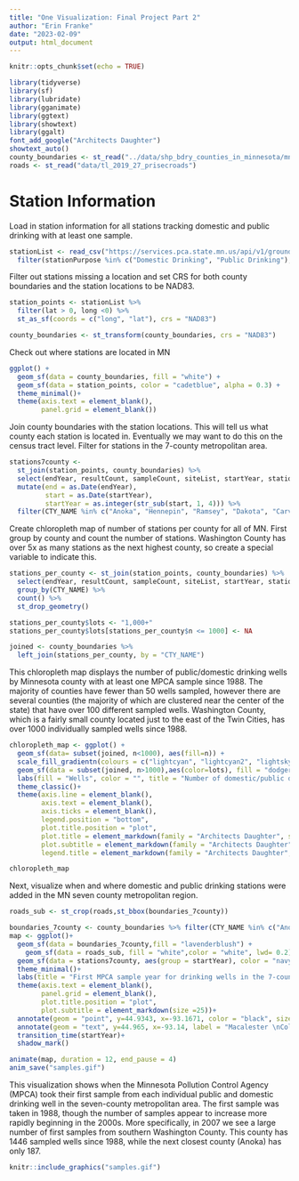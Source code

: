 ```yaml
---
title: "One Visualization: Final Project Part 2"
author: "Erin Franke"
date: "2023-02-09"
output: html_document
---
```


```r
knitr::opts_chunk$set(echo = TRUE)
```

```r
library(tidyverse)
library(sf)
library(lubridate)
library(gganimate)
library(ggtext)
library(showtext)
library(ggalt)
font_add_google("Architects Daughter")
showtext_auto()
county_boundaries <- st_read("../data/shp_bdry_counties_in_minnesota/mn_county_boundaries_500.shp")
roads <- st_read("data/tl_2019_27_prisecroads")
```

# Station Information

Load in station information for all stations tracking domestic and public drinking with at least one sample.

```r
stationList <- read_csv("https://services.pca.state.mn.us/api/v1/groundwater/monitoring-stations?stationType=Well&format=csv") %>%
  filter(stationPurpose %in% c("Domestic Drinking", "Public Drinking"), sampleCount>0) 
```

Filter out stations missing a location and set CRS for both county boundaries and the station locations to be NAD83.

```r
station_points <- stationList %>% 
  filter(lat > 0, long <0) %>%
  st_as_sf(coords = c("long", "lat"), crs = "NAD83")

county_boundaries <- st_transform(county_boundaries, crs = "NAD83")
```

Check out where stations are located in MN

```r
ggplot() +
  geom_sf(data = county_boundaries, fill = "white") +
  geom_sf(data = station_points, color = "cadetblue", alpha = 0.3) +
  theme_minimal()+
  theme(axis.text = element_blank(), 
        panel.grid = element_blank())
```

Join county boundaries with the station locations. This will tell us what county each station is located in. Eventually we may want to do this on the census tract level. Filter for stations in the 7-county metropolitan area.

```r
stations7county <- 
  st_join(station_points, county_boundaries) %>% 
  select(endYear, resultCount, sampleCount, siteList, startYear, stationId, stationName, stationPurpose, stationType, AREA, CTY_NAME) %>%
  mutate(end = as.Date(endYear), 
         start = as.Date(startYear), 
         startYear = as.integer(str_sub(start, 1, 4))) %>%
  filter(CTY_NAME %in% c("Anoka", "Hennepin", "Ramsey", "Dakota", "Carver", "Washington", "Scott"))
```

Create chloropleth map of number of stations per county for all of MN. First group by county and count the number of stations. Washington County has over 5x as many stations as the next highest county, so create a special variable to indicate this. 

```r
stations_per_county <- st_join(station_points, county_boundaries) %>% 
  select(endYear, resultCount, sampleCount, siteList, startYear, stationId, stationName, stationPurpose, stationType, AREA, CTY_NAME) %>%
  group_by(CTY_NAME) %>%
  count() %>%
  st_drop_geometry()

stations_per_county$lots <- "1,000+"
stations_per_county$lots[stations_per_county$n <= 1000] <- NA

joined <- county_boundaries %>%
  left_join(stations_per_county, by = "CTY_NAME")
```

This chloropleth map displays the number of public/domestic drinking wells by Minnesota county with at least one MPCA sample since 1988. The majority of counties have fewer than 50 wells sampled, however there are several counties (the majority of which are clustered near the center of the state) that have over 100 different sampled wells. Washington County, which is a fairly small county located just to the east of the Twin Cities, has over 1000 individually sampled wells since 1988.

```r

chloropleth_map <- ggplot() +
  geom_sf(data= subset(joined, n<1000), aes(fill=n)) + 
  scale_fill_gradientn(colours = c("lightcyan", "lightcyan2", "lightskyblue3", "lightskyblue4"))+
  geom_sf(data = subset(joined, n>1000),aes(color=lots), fill = "dodgerblue4")+
  labs(fill = "Wells", color = "", title = "Number of domestic/public drinking wells by Minnesota county", subtitle= "with at least one MPCA sample since 1988")+
  theme_classic()+
  theme(axis.line = element_blank(), 
        axis.text = element_blank(),
        axis.ticks = element_blank(),
        legend.position = "bottom", 
        plot.title.position = "plot", 
        plot.title = element_markdown(family = "Architects Daughter", size =10), 
        plot.subtitle = element_markdown(family = "Architects Daughter", size =10), 
        legend.title = element_markdown(family = "Architects Daughter", size =10))

chloropleth_map
```

Next, visualize when and where domestic and public drinking stations were added in the MN seven county metropolitan region.

```r
roads_sub <- st_crop(roads,st_bbox(boundaries_7county))

boundaries_7county <- county_boundaries %>% filter(CTY_NAME %in% c("Anoka", "Hennepin", "Ramsey", "Dakota", "Carver", "Washington", "Scott"))
map <- ggplot()+
  geom_sf(data = boundaries_7county,fill = "lavenderblush") +
    geom_sf(data = roads_sub, fill = "white",color = "white", lwd= 0.2)+
  geom_sf(data = stations7county, aes(group = startYear), color = "navy", alpha = 0.5) +
  theme_minimal()+
  labs(title = "First MPCA sample year for drinking wells in the 7-county metro area", x="", y="", color = "Num Samples", subtitle = "{frame_time}")+
  theme(axis.text = element_blank(), 
        panel.grid = element_blank(), 
        plot.title.position = "plot", 
        plot.subtitle = element_markdown(size =25))+
  annotate(geom = "point", y=44.9343, x=-93.1671, color = "black", size =1.3)+
  annotate(geom = "text", y=44.965, x=-93.14, label = "Macalester \nCollege", size = 2)+
  transition_time(startYear)+
  shadow_mark()
```

```r
animate(map, duration = 12, end_pause = 4)
anim_save("samples.gif")
```

This visualization shows when the Minnesota Pollution Control Agency (MPCA) took their first sample from each individual public and domestic drinking well in the seven-county metropolitan area. The first sample was taken in 1988, though the number of samples appear to increase more rapidly beginning in the 2000s. More specifically, in 2007 we see a large number of first samples from southern Washington County. This county has 1446 sampled wells since 1988, while the next closest county (Anoka) has only 187.

```r
knitr::include_graphics("samples.gif")
```

